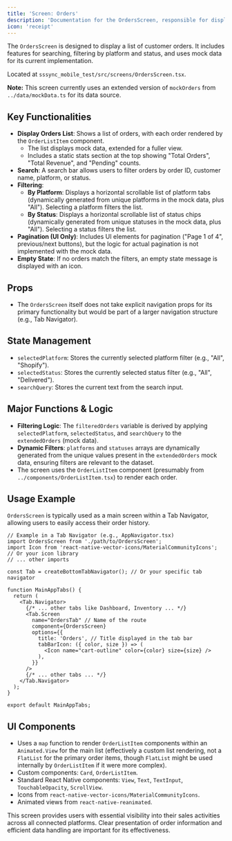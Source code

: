 ```yaml
---
title: 'Screen: Orders'
description: 'Documentation for the OrdersScreen, responsible for displaying and filtering a list of customer orders using mock data.'
icon: 'receipt'
---
```


The `OrdersScreen` is designed to display a list of customer orders. It includes features for searching, filtering by platform and status, and uses mock data for its current implementation.

Located at `sssync_mobile_test/src/screens/OrdersScreen.tsx`.

**Note:** This screen currently uses an extended version of `mockOrders` from `../data/mockData.ts` for its data source.

## Key Functionalities

-   **Display Orders List**: Shows a list of orders, with each order rendered by the `OrderListItem` component.
    -   The list displays mock data, extended for a fuller view.
    -   Includes a static stats section at the top showing "Total Orders", "Total Revenue", and "Pending" counts.
-   **Search**: A search bar allows users to filter orders by order ID, customer name, platform, or status.
-   **Filtering**:
    -   **By Platform**: Displays a horizontal scrollable list of platform tabs (dynamically generated from unique platforms in the mock data, plus "All"). Selecting a platform filters the list.
    -   **By Status**: Displays a horizontal scrollable list of status chips (dynamically generated from unique statuses in the mock data, plus "All"). Selecting a status filters the list.
-   **Pagination (UI Only)**: Includes UI elements for pagination ("Page 1 of 4", previous/next buttons), but the logic for actual pagination is not implemented with the mock data.
-   **Empty State**: If no orders match the filters, an empty state message is displayed with an icon.

## Props

-   The `OrdersScreen` itself does not take explicit navigation props for its primary functionality but would be part of a larger navigation structure (e.g., Tab Navigator).

## State Management

-   `selectedPlatform`: Stores the currently selected platform filter (e.g., "All", "Shopify").
-   `selectedStatus`: Stores the currently selected status filter (e.g., "All", "Delivered").
-   `searchQuery`: Stores the current text from the search input.

## Major Functions & Logic

-   **Filtering Logic**: The `filteredOrders` variable is derived by applying `selectedPlatform`, `selectedStatus`, and `searchQuery` to the `extendedOrders` (mock data).
-   **Dynamic Filters**: `platforms` and `statuses` arrays are dynamically generated from the unique values present in the `extendedOrders` mock data, ensuring filters are relevant to the dataset.
-   The screen uses the `OrderListItem` component (presumably from `../components/OrderListItem.tsx`) to render each order.

## Usage Example

`OrdersScreen` is typically used as a main screen within a Tab Navigator, allowing users to easily access their order history.

```tsx
// Example in a Tab Navigator (e.g., AppNavigator.tsx)
import OrdersScreen from './path/to/OrdersScreen';
import Icon from 'react-native-vector-icons/MaterialCommunityIcons'; // Or your icon library
// ... other imports

const Tab = createBottomTabNavigator(); // Or your specific tab navigator

function MainAppTabs() {
  return (
    <Tab.Navigator>
      {/* ... other tabs like Dashboard, Inventory ... */}
      <Tab.Screen
        name="OrdersTab" // Name of the route
        component={OrdersScreen}
        options={{
          title: 'Orders', // Title displayed in the tab bar
          tabBarIcon: ({ color, size }) => (
            <Icon name="cart-outline" color={color} size={size} />
          ),
        }}
      />
      {/* ... other tabs ... */}
    </Tab.Navigator>
  );
}

export default MainAppTabs;
```

## UI Components

-   Uses a `map` function to render `OrderListItem` components within an `Animated.View` for the main list (effectively a custom list rendering, not a `FlatList` for the primary order items, though `FlatList` might be used internally by `OrderListItem` if it were more complex).
-   Custom components: `Card`, `OrderListItem`.
-   Standard React Native components: `View`, `Text`, `TextInput`, `TouchableOpacity`, `ScrollView`.
-   Icons from `react-native-vector-icons/MaterialCommunityIcons`.
-   Animated views from `react-native-reanimated`.

This screen provides users with essential visibility into their sales activities across all connected platforms. Clear presentation of order information and efficient data handling are important for its effectiveness. 